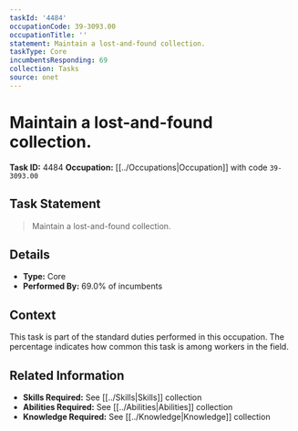 ```yaml
---
taskId: '4484'
occupationCode: 39-3093.00
occupationTitle: ''
statement: Maintain a lost-and-found collection.
taskType: Core
incumbentsResponding: 69
collection: Tasks
source: onet
---
```

# Maintain a lost-and-found collection.

**Task ID:** 4484
**Occupation:** [[../Occupations|Occupation]] with code `39-3093.00`

## Task Statement

> Maintain a lost-and-found collection.

## Details

- **Type:** Core
- **Performed By:** 69.0% of incumbents

## Context

This task is part of the standard duties performed in this occupation. The percentage indicates how common this task is among workers in the field.

## Related Information

- **Skills Required:** See [[../Skills|Skills]] collection
- **Abilities Required:** See [[../Abilities|Abilities]] collection
- **Knowledge Required:** See [[../Knowledge|Knowledge]] collection
